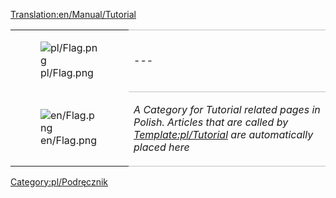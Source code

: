 [[Translation:en/Manual/Tutorial]]

{| 
|- valign="top"
| [[File:pl/Flag.png]]
| style="border-top:1px solid silver; border-bottom:1px solid silver;" |---
|- valign="top"
| [[File:en/Flag.png]]
| style="border-bottom:1px solid silver;" |''A Category for Tutorial related pages in Polish. Articles that are called by [[Template:pl/Tutorial]] are automatically placed here''
|}

[[Category:pl/Podręcznik]]